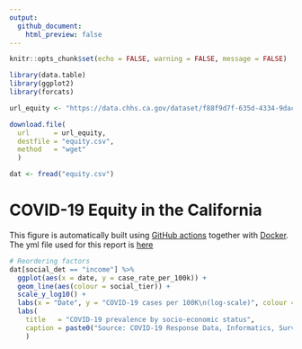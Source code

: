```yaml
---
output:
  github_document:
    html_preview: false
---
```


```r
knitr::opts_chunk$set(echo = FALSE, warning = FALSE, message = FALSE)
```

```r
library(data.table)
library(ggplot2)
library(forcats)

url_equity <- "https://data.chhs.ca.gov/dataset/f88f9d7f-635d-4334-9dac-4ce773afe4e5/resource/11fa525e-1c7b-4cf5-99e1-d4141ea590e4/download/covid19case_rate_by_social_det.csv"

download.file(
  url      = url_equity,
  destfile = "equity.csv",
  method   = "wget"
  )

dat <- fread("equity.csv")
```

# COVID-19 Equity in the California

This figure is automatically built using [GitHub actions](https://github.com/features/actions) together with [Docker](https://www.docker.com/). The yml file used for this report is [here](../.github/workflows/01-covid-equity.yml)

```r
# Reordering factors
dat[social_det == "income"] %>%
  ggplot(aes(x = date, y = case_rate_per_100k)) +
  geom_line(aes(colour = social_tier)) + 
  scale_y_log10() +
  labs(x = "Date", y = "COVID-19 cases per 100K\n(log-scale)", colour = "Social tier") +
  labs(
    title   = "COVID-19 prevalence by socio-economic status", 
    caption = paste0("Source: COVID-19 Response Data, Informatics, Surveillance,\nClinical and Outbreaks (DISCO) Team")
    )
```



